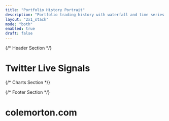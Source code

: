 ```yaml
---
title: "Portfolio History Portrait"
description: "Portfolio trading history with waterfall and time series analysis"
layout: "2x1_stack"
mode: "both"
enabled: true
draft: false
---
```


<div class="portfolio-history-portrait-dashboard">

{/* Header Section */}
<div class="dashboard-header text-center">
  <h1 class="text-4xl font-bold text-dark dark:text-white mb-2">
    Twitter Live Signals
  </h1>
</div>

{/* Charts Section */}
<div class="grid grid-cols-1 gap-8">

<ChartDisplay
  client:only="react"
  title="Trade PnL Waterfall Chart"
  category="Trading Performance"
  description="Waterfall chart showing individual trade profits and losses from closed positions, sorted from highest to lowest PnL. Visualizes contribution of each trade to overall portfolio performance."
  chartType="trade-pnl-waterfall"
  titleOnly={true}
/>

<ChartDisplay
  client:only="react"
  title="Closed Position PnL Performance"
  category="Trading Performance"
  description="Multi-line time series showing cumulative PnL for each closed position, indexed to $0 at entry date. Track performance progression across the closed portfolio with individual lines for each ticker."
  chartType="closed-positions-pnl-timeseries"
  titleOnly={true}
/>

</div>

{/* Footer Section */}
<div className="dashboard-footer mt-8 flex justify-center">
  <h1 className="brand-text m-0 text-4xl font-semibold text-text-dark dark:text-darkmode-text-dark">
    colemorton.com
  </h1>
</div>

</div>